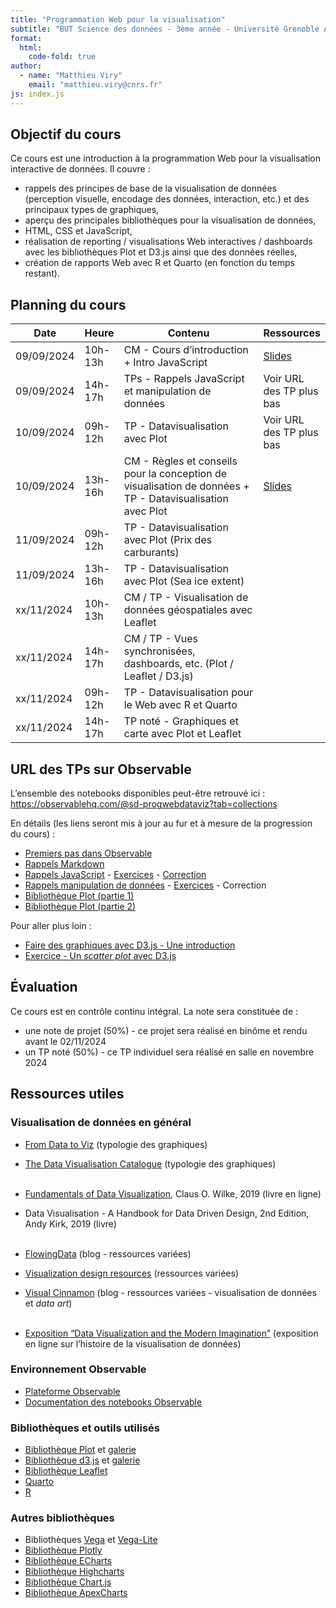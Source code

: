```yaml
---
title: "Programmation Web pour la visualisation"
subtitle: "BUT Science des données - 3ème année - Université Grenoble Alpes"
format:
  html:
    code-fold: true
author:
  - name: "Matthieu Viry"
    email: "matthieu.viry@cnrs.fr"
js: index.js
---
```


## Objectif du cours

Ce cours est une introduction à la programmation Web pour la visualisation interactive de données. Il couvre :

- rappels des principes de base de la visualisation de données (perception visuelle, encodage des données, interaction, etc.) et des principaux types de graphiques,
- aperçu des principales bibliothèques pour la visualisation de données,
- HTML, CSS et JavaScript,
- réalisation de reporting / visualisations Web interactives / dashboards avec les bibliothèques Plot et D3.js ainsi que des données réelles,
- création de rapports Web avec R et Quarto (en fonction du temps restant).


## Planning du cours

| Date       | Heure   | Contenu                                                                                                   | Ressources                  |
|------------|---------|-----------------------------------------------------------------------------------------------------------|-----------------------------|
| 09/09/2024 | 10h-13h | CM - Cours d'introduction + Intro JavaScript                                                              | [Slides](./CM-seance1.html) |
| 09/09/2024 | 14h-17h | TPs - Rappels JavaScript et manipulation de données                                                       | Voir URL des TP plus bas    |
| 10/09/2024 | 09h-12h | TP - Datavisualisation avec Plot                                                                          | Voir URL des TP plus bas    |
| 10/09/2024 | 13h-16h | CM - Règles et conseils pour la conception de visualisation de données + TP - Datavisualisation avec Plot | [Slides](./CM-seance2.html) |
| 11/09/2024 | 09h-12h | TP - Datavisualisation avec Plot  (Prix des carburants)                                                   |    |
| 11/09/2024 | 13h-16h | TP - Datavisualisation avec Plot  (Sea ice extent)                                                        |    |
| xx/11/2024 | 10h-13h | CM / TP - Visualisation de données géospatiales avec Leaflet                                              |                             |
| xx/11/2024 | 14h-17h | CM / TP - Vues synchronisées, dashboards, etc. (Plot / Leaflet / D3.js)                                   |                             |
| xx/11/2024 | 09h-12h | TP - Datavisualisation pour le Web avec R et Quarto                                                       |                             |
| xx/11/2024 | 14h-17h | TP noté - Graphiques et carte avec Plot et Leaflet                                                        |                             |


## URL des TPs sur Observable

L'ensemble des notebooks disponibles peut-être retrouvé ici : [https://observablehq.com/@sd-progwebdataviz?tab=collections](https://observablehq.com/@sd-progwebdataviz?tab=collections)

En détails (les liens seront mis à jour au fur et à mesure de la progression du cours) :

- [Premiers pas dans Observable](https://observablehq.com/@sd-progwebdataviz/premiers-pas-dans-observable)
- [Rappels Markdown](https://observablehq.com/@sd-progwebdataviz/rappels-markdown)
- [Rappels JavaScript](https://observablehq.com/@sd-progwebdataviz/rappels-javascript) - [Exercices](https://observablehq.com/@sd-progwebdataviz/rappels-javascript-exercices) - [Correction](https://observablehq.com/d/1016380d2dbf3ab6?collection=@sd-progwebdataviz/solutions)
- [Rappels manipulation de données](https://observablehq.com/@sd-progwebdataviz/preparation-et-transformation-de-donnees) - [Exercices](https://observablehq.com/@sd-progwebdataviz/preparation-et-transformation-de-donnees-exercices) - Correction 
- [Bibliothèque Plot (partie 1)](https://observablehq.com/@sd-progwebdataviz/bibliotheque-plot) 
- [Bibliothèque Plot (partie 2)](https://observablehq.com/@sd-progwebdataviz/bibliotheque-plot-2-interactions)

Pour aller plus loin :

- [Faire des graphiques avec D3.js - Une introduction]()
- [Exercice - Un *scatter plot* avec D3.js]()


## Évaluation

Ce cours est en contrôle continu intégral.
La note sera constituée de :

- une note de projet (50%) - ce projet sera réalisé en binôme et rendu avant le 02/11/2024
- un TP noté (50%) - ce TP individuel sera réalisé en salle en novembre 2024 

## Ressources utiles

### Visualisation de données en général

- [From Data to Viz](https://www.data-to-viz.com/) (typologie des graphiques)
- [The Data Visualisation Catalogue](https://datavizcatalogue.com/) (typologie des graphiques)
<br><br>

- [Fundamentals of Data Visualization](https://clauswilke.com/dataviz/), Claus O. Wilke, 2019 (livre en ligne)
- Data Visualisation - A Handbook for Data Driven Design, 2nd Edition, Andy Kirk, 2019 (livre)
<br><br>

- [FlowingData](https://flowingdata.com/) (blog - ressources variées)
- [Visualization design resources](https://www.cs.ubc.ca/group/infovis/resources.shtml) (ressources variées)
- [Visual Cinnamon](https://www.visualcinnamon.com/) (blog - ressources variées - visualisation de données et *data art*)
<br><br>

- [Exposition "Data Visualization and the Modern Imagination"](https://exhibits.stanford.edu/dataviz) (exposition en ligne sur l'histoire de la visualisation de données)

### Environnement Observable

- [Plateforme Observable](https://observablehq.com/)
- [Documentation des notebooks Observable](https://observablehq.com/@observablehq/documentation)

### Bibliothèques et outils utilisés

- [Bibliothèque Plot](https://observablehq.com/plot/) et [galerie](https://observablehq.com/@observablehq/plot-gallery)
- [Bibliothèque d3.js](https://d3js.org/) et [galerie](https://observablehq.com/collection/@d3/gallery)
- [Bibliothèque Leaflet](https://leafletjs.com/)
- [Quarto](https://quarto.org/)
- [R](https://www.r-project.org/)

### Autres bibliothèques

- Bibliothèques [Vega](https://vega.github.io/vega/) et [Vega-Lite](https://vega.github.io/vega-lite/)
- [Bibliothèque Plotly](https://plotly.com/javascript/)
- [Bibliothèque ECharts](https://echarts.apache.org/en/index.html)
- [Bibliothèque Highcharts](https://www.highcharts.com/)
- [Bibliothèque Chart.js](https://www.chartjs.org/)
- [Bibliothèque ApexCharts](https://apexcharts.com/)